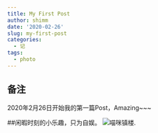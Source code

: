 ```yaml
---
title: My First Post
author: shimm
date: '2020-02-26'
slug: my-first-post
categories:
  - 记
tags:
  - photo
---
```




## 备注
2020年2月26日开始我的第一篇Post，Amazing~~~

##闲暇时刻的小乐趣，只为自娱。
![喵咪镇楼.](/img/猫猫.jpg)
